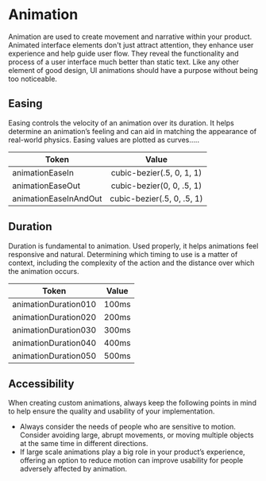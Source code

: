 

# Animation

Animation are used to create movement and narrative within your product. Animated interface elements don't just attract attention, they enhance user experience and help guide user flow.
They reveal the functionality and process of a user interface much better than static text. Like any other element of good design, UI animations should have a purpose without being too noticeable.

## Easing

Easing controls the velocity of an animation over its duration. It helps determine an animation’s feeling and can aid in matching the appearance of real-world physics. Easing values are plotted as curves…..

| Token         |                      Value                        |
| ------------ | :-------------------------------------------------: |
| animationEaseIn     | cubic-bezier(.5, 0, 1, 1)     |
| animationEaseOut      | cubic-bezier(0, 0, .5, 1)      |
| animationEaseInAndOut   | cubic-bezier(.5, 0, .5, 1)        |

## Duration

Duration is fundamental to animation. Used properly, it helps animations feel responsive and natural.
Determining which timing to use is a matter of context, including the complexity of the action and the distance over which the animation occurs.

| Token         |                      Value                        |
| ------------ | :-------------------------------------------------: |
| animationDuration010     | 100ms     |
| animationDuration020     | 200ms     |
| animationDuration030     | 300ms     |
| animationDuration040     | 400ms     |
| animationDuration050     | 500ms     |

## Accessibility

When creating custom animations, always keep the following points in mind to help ensure the quality and usability of your implementation.

- Always consider the needs of people who are sensitive to motion. Consider avoiding large, abrupt movements, or moving multiple objects at the same time in different directions.
- If large scale animations play a big role in your product’s experience, offering an option to reduce motion can improve usability for people adversely affected by animation.

